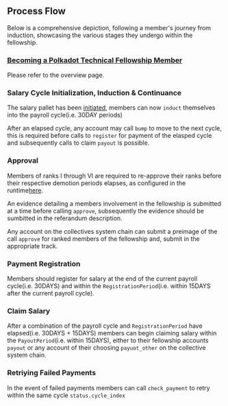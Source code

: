 ## Process Flow

Below is a comprehensive depiction, following a member's journey from induction, showcasing the various stages they undergo within the fellowship.

### [Becoming a Polkadot Technical Fellowship Member](<!-- TODO: Link to updated overview page -->)

Please refer to the overview page.

### Salary Cycle Initialization, Induction & Continuance

The salary pallet has been [initiated](<!-- TODO: Link to on-chain event -->), members can now `induct` themselves into the payroll cycle(i.e. 30DAY periods)

<!-- TODO: Image with call to `induct` -->

After an elapsed cycle, any account may call `bump` to move to the next cycle, this is required before calls to `register` for payment of the elasped cycle and subsequently calls to claim `payout` is possible.

<!-- TODO: Image with call to `bump` -->

### Approval

Members of ranks I through VI are required to re-approve their ranks before their respective demotion periods elapses, as configured in the runtime[here](https://github.com/polkadot-fellows/runtimes/issues/111#issuecomment-1872941849).

An evidence detailing a members involvement in the fellowship is submitted at a time before calling `approve`, subsequently the evidence should be sumbitted in the referandum description.

<!-- TODO: Image with call to `submit_evidence` -->

Any account on the collectives system chain can submit a preimage of the call `approve` for ranked members of the fellowship and, submit in the appropriate track.

<!-- TODO: Image of a call to `approve` with the write parameters and submit a referendum, all images -->

### Payment Registration

Members should register for salary at the end of the current payroll cycle(i.e. 30DAYS) and within the `RegistrationPeriod`(i.e. within 15DAYS after the current payroll cycle).

<!-- TODO: Image of a call to `register` -->

### Claim Salary

After a combination of the payroll cycle and `RegistrationPeriod` have elapsed(i.e. 30DAYS + 15DAYS) members can begin claiming salary within the `PayoutPeriod`(i.e. within 15DAYS), either to their fellowship accounts `payout` or any account of their choosing `payuot_other` on the collective system chain.

<!-- TODO: Image of a call to `payout` and `payout_other` -->

### Retriying Failed Payments

In the event of failed payments members can call `check_payment` to retry within the same cycle `status.cycle_index`

<!-- TODO: Image of a call to `check_payment` -->
